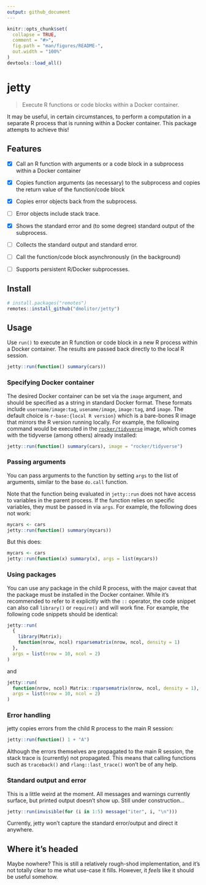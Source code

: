```yaml
---
output: github_document
---
```


<!-- README.md is generated from README.Rmd. Please edit that file -->

```r
knitr::opts_chunk$set(
  collapse = TRUE,
  comment = "#>",
  fig.path = "man/figures/README-",
  out.width = "100%"
)
devtools::load_all()
```

# jetty

<!-- badges: start -->
<!-- badges: end -->

> Execute R functions or code blocks within a Docker container.

It may be useful, in certain circumstances, to perform a computation in a 
separate R process that is running within a Docker container. This package
attempts to achieve this!

## Features

- [x] Call an R function with arguments or a code block in a subprocess 
within a Docker container

- [x] Copies function arguments (as necessary) to the subprocess and copies the 
return value of the function/code block

- [x] Copies error objects back from the subprocess.

- [ ] Error objects include stack trace.

- [x] Shows the standard error and (to some degree) standard output of the subprocess. 

- [ ] Collects the standard output and standard error.

- [ ] Call the function/code block asynchronously (in the background)

- [ ] Supports persistent R/Docker subprocesses.

## Install

```r
# install.packages("remotes")
remotes::install_github("dmolitor/jetty")
```

## Usage

Use `run()` to execute an R function or code block in a new R process within a
Docker container. The results are passed back directly to the local R session.

```r
jetty::run(function() summary(cars))
```

### Specifying Docker container

The desired Docker container can be set via the `image` argument, and should be
specified as a string in standard Docker format. These formats include
`username/image:tag`, `usename/image`, `image:tag`, and `image`. The default
choice is `r-base:{local R version}` which is a bare-bones R image that mirrors
the R version running locally. For example, the following command would be
executed in the
[`rocker/tidyverse`](https://rocker-project.org/images/versioned/rstudio.html)
image, which comes with the tidyverse (among others) already installed:

```r
jetty::run(function() summary(cars), image = "rocker/tidyverse")
```

### Passing arguments

You can pass arguments to the function by setting `args` to the list of
arguments, similar to the base `do.call` function.

Note that the function being evaluated in `jetty::run` does not have access to
variables in the parent process. If the function relies on specific variables,
they must be passed in via `args`. For example, the following does not work:

```r
mycars <- cars
jetty::run(function() summary(mycars))
```

But this does:

```r
mycars <- cars
jetty::run(function(x) summary(x), args = list(mycars))
```

### Using packages

You can use any package in the child R process, with the major caveat that the
package must be installed in the Docker container. While it's recommended to
refer to it explicitly with the `::` operator, the code snippet can also call
`library()` or `require()` and will work fine. For example, the following code
snippets should be identical:

```r
jetty::run(
  {
    library(Matrix);
    function(nrow, ncol) rsparsematrix(nrow, ncol, density = 1)
  },
  args = list(nrow = 10, ncol = 2)
)
```

and

```r
jetty::run(
  function(nrow, ncol) Matrix::rsparsematrix(nrow, ncol, density = 1),
  args = list(nrow = 10, ncol = 2)
)
```

### Error handling

jetty copies errors from the child R process to the main R session:

```r
jetty::run(function() 1 + "A")
```

Although the errors themselves are propagated to the main R session, the stack
trace is (currently) not propagated. This means that calling functions such as
`traceback()` and `rlang::last_trace()` won't be of any help.

### Standard output and error

This is a little weird at the moment. All messages and warnings currently
surface, but printed output doesn't show up. Still under construction...

```r
jetty::run(invisible(for (i in 1:5) message("iter", i, "\n")))
```

Currently, jetty won't capture the standard error/output and direct it
anywhere.

## Where it's headed

Maybe nowhere? This is still a relatively rough-shod implementation, and it's
not totally clear to me what use-case it fills. However, it _feels_ like it
should be useful somehow.
